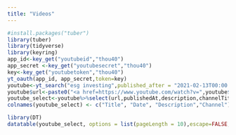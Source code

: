 ---
title: "Videos"
---

```{r echo=FALSE, message=FALSE,sresults='asis'}
#install.packages("tuber")
library(tuber)
library(tidyverse)
library(keyring)
app_id<-key_get("youtubeid","thou40")
app_secret <-key_get("youtubesecret","thou40")
key<-key_get("youtubetoken","thou40")
yt_oauth(app_id, app_secret,token=key)
youtube<-yt_search("esg investing",published_after = "2021-02-13T00:00:00Z")
youtube$url<-paste0("<a href=https://www.youtube.com/watch?v=",youtube$video_id,">",youtube$title,"</a>")
youtube_select<-youtube%>%select(url,publishedAt,description,channelTitle)
colnames(youtube_select) <- c("Title", "Date", "Description","Channel")
```

```{r echo=FALSE, results='asis'}
library(DT)
datatable(youtube_select, options = list(pageLength = 10),escape=FALSE, class = 'cell-border stripe')
```